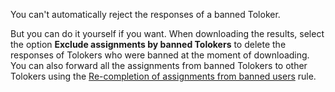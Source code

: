 <Cut title="How can I ban a Toloker and reject all their responses?">

You can't automatically reject the responses of a banned Toloker.

But you can do it yourself if you want. When downloading the results, select the option **Exclude assignments by banned Tolokers** to delete the responses of Tolokers who were banned at the moment of downloading. You can also forward all the assignments from banned Tolokers to other Tolokers using the [Re-completion of assignments from banned users](/docs-new/guide/restore-task-overlap) rule.

</Cut>